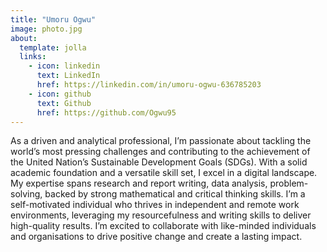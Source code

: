 ```yaml
---
title: "Umoru Ogwu"
image: photo.jpg
about:
  template: jolla
  links:
    - icon: linkedin
      text: LinkedIn
      href: https://linkedin.com/in/umoru-ogwu-636785203
    - icon: github
      text: Github
      href: https://github.com/Ogwu95
---
```


As a driven and analytical professional, I'm passionate about tackling the world's most pressing challenges and contributing to the achievement of the United Nation's Sustainable Development Goals (SDGs). With a solid academic foundation and a versatile skill set, I excel in a digital landscape. My expertise spans research and report writing, data analysis, problem-solving, backed by strong mathematical and critical thinking skills. I'm a self-motivated individual who thrives in independent and remote work environments, leveraging my resourcefulness and writing skills to deliver high-quality results. I'm excited to collaborate with like-minded individuals and organisations to drive positive change and create a lasting impact.
